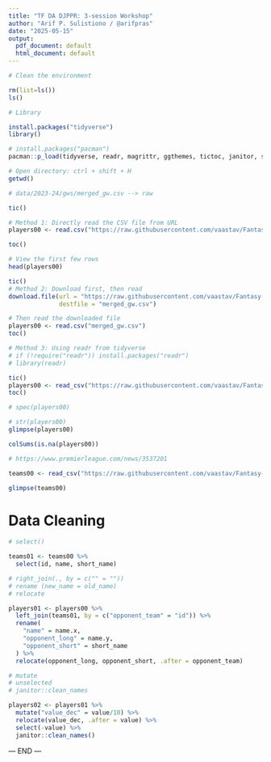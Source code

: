 ```yaml
---
title: "TF DA DJPPR: 3-session Workshop"
author: "Arif P. Sulistiono / @arifpras"
date: "2025-05-15"
output:
  pdf_document: default
  html_document: default
---
```


```r
# Clean the environment

rm(list=ls())
ls()
```

```r
# Library

install.packages("tidyverse")
library()

# install.packages("pacman")
pacman::p_load(tidyverse, readr, magrittr, ggthemes, tictoc, janitor, stringr)
```

```r
# Open directory: ctrl + shift + H
getwd()
```

```r
# data/2023-24/gws/merged_gw.csv --> raw

tic()

# Method 1: Directly read the CSV file from URL
players00 <- read.csv("https://raw.githubusercontent.com/vaastav/Fantasy-Premier-League/refs/heads/master/data/2023-24/gws/merged_gw.csv")

toc()

# View the first few rows
head(players00)
```

```r
tic()
# Method 2: Download first, then read
download.file(url = "https://raw.githubusercontent.com/vaastav/Fantasy-Premier-League/refs/heads/master/data/2023-24/gws/merged_gw.csv",
              destfile = "merged_gw.csv")

# Then read the downloaded file
players00 <- read.csv("merged_gw.csv")
toc()
```

```r
# Method 3: Using readr from tidyverse
# if (!require("readr")) install.packages("readr")
# library(readr)

tic()
players00 <- read_csv("https://raw.githubusercontent.com/vaastav/Fantasy-Premier-League/refs/heads/master/data/2023-24/gws/merged_gw.csv", show_col_types = FALSE)
toc()

# spec(players00)
```

```r
# str(players00)
glimpse(players00)
```

```r
colSums(is.na(players00))
```


```r
# https://www.premierleague.com/news/3537201

teams00 <- read_csv("https://raw.githubusercontent.com/vaastav/Fantasy-Premier-League/refs/heads/master/data/2023-24/teams.csv", show_col_types = FALSE)
```

```r
glimpse(teams00)
```

# Data Cleaning

```r
# select()

teams01 <- teams00 %>% 
  select(id, name, short_name)
```

```r
# right_join(., by = c("" = ""))
# rename (new_name = old_name)
# relocate

players01 <- players00 %>%
  left_join(teams01, by = c("opponent_team" = "id")) %>%
  rename(
    "name" = name.x,
    "opponent_long" = name.y,
    "opponent_short" = short_name
  ) %>%
  relocate(opponent_long, opponent_short, .after = opponent_team)
```

```r
# mutate
# unselected
# janitor::clean_names

players02 <- players01 %>% 
  mutate("value_dec" = value/10) %>% 
  relocate(value_dec, .after = value) %>% 
  select(-value) %>% 
  janitor::clean_names()
```

--- END ---
